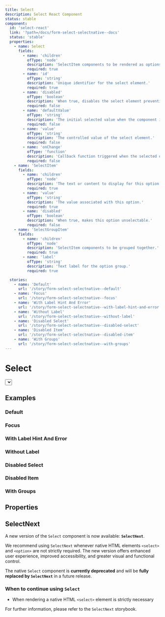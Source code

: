 ```yaml
---
title: Select
description: Select React Component
status: stable
component:
  id: 'select-react'
  link: '?path=/docs/form-select-selectnative--docs'
  status: 'stable'
  properties:
    - name: Select
      fields:
        - name: 'children'
          ofType: 'node'
          description: 'SelectItem components to be rendered as options in the select dropdown.'
          required: true
        - name: 'id'
          ofType: 'string'
          description: 'Unique identifier for the select element.'
          required: true
        - name: 'disabled'
          ofType: 'boolean'
          description: 'When true, disables the select element preventing user interaction.'
          required: false
        - name: 'defaultValue'
          ofType: 'string'
          description: 'The initial selected value when the component is first rendered.'
          required: false
        - name: 'value'
          ofType: 'string'
          description: 'The controlled value of the select element.'
          required: false
        - name: 'onChange'
          ofType: 'function'
          description: 'Callback function triggered when the selected option changes.'
          required: false
    - name: 'SelectItem'
      fields:
        - name: 'children'
          ofType: 'node'
          description: 'The text or content to display for this option.'
          required: true
        - name: 'value'
          ofType: 'string'
          description: 'The value associated with this option.'
          required: true
        - name: 'disabled'
          ofType: 'boolean'
          description: 'When true, makes this option unselectable.'
          required: false
    - name: 'SelectGroupItem'
      fields:
        - name: 'children'
          ofType: 'node'
          description: 'SelectItem components to be grouped together.'
          required: true
        - name: 'label'
          ofType: 'string'
          description: 'Text label for the option group.'
          required: true

  stories:
    - name: 'Default'
      url: '/story/form-select-selectnative--default'
    - name: 'Focus'
      url: '/story/form-select-selectnative--focus'
    - name: 'With Label Hint And Error'
      url: '/story/form-select-selectnative--with-label-hint-and-error'
    - name: 'Without Label'
      url: '/story/form-select-selectnative--without-label'
    - name: 'Disabled Select'
      url: '/story/form-select-selectnative--disabled-select'
    - name: 'Disabled Item'
      url: '/story/form-select-selectnative--disabled-item'
    - name: 'With Groups'
      url: '/story/form-select-selectnative--with-groups'
---
```


# Select

<Section current="react">

<ComponentPreview>
  <FormField label={{ text: 'Label' }}>
    <Select aria-label="Select">
      <SelectItem value="value-1">Option 1</SelectItem>
      <SelectItem value="value-2">Option 2</SelectItem>
      <SelectItem value="value-3">Option 3</SelectItem>
    </Select>
  </FormField>
</ComponentPreview>

## Examples

### Default

<StorybookFrame
  heightClassName="h-max"
  story="Default"
  componentId="select-react"
/>

### Focus

<StorybookFrame
  heightClassName="h-max"
  story="Focus"
  componentId="select-react"
/>

### With Label Hint And Error

<StorybookFrame
  heightClassName="h-max"
  story="With Label Hint And Error"
  componentId="select-react"
/>

### Without Label

<StorybookFrame
  heightClassName="h-max"
  story="Without Label"
  componentId="select-react"
/>

### Disabled Select

<StorybookFrame
  heightClassName="h-max"
  story="Disabled Select"
  componentId="select-react"
/>

### Disabled Item

<StorybookFrame
  heightClassName="h-max"
  story="Disabled Item"
  componentId="select-react"
/>

### With Groups

<StorybookFrame
  heightClassName="h-max"
  story="With Groups"
  componentId="select-react"
/>

## Properties

<ComponentPropertiesTable componentId="select-react" />

## SelectNext

<StorybookFrame
  heightClassName="h-[290px]"
  componentId="select-react"
  docsPath="?path=/docs/form-select-selectnext--docs"
  iframeId="form-select-selectnext--default"
/>

A new version of the `Select` component is now available: **`SelectNext`**.

We recommend using `SelectNext` whenever native HTML elements `<select>` and `<option>` are not strictly required. The new version offers enhanced user experience, improved accessibility, and greater visual and functional control.

The native `Select` component is **currently deprecated** and will be **fully replaced by `SelectNext`** in a future release.

### When to continue using `Select`

- When rendering a native HTML `<select>` element is strictly necessary

For further information, please refer to the `SelectNext` storybook.

</Section>
